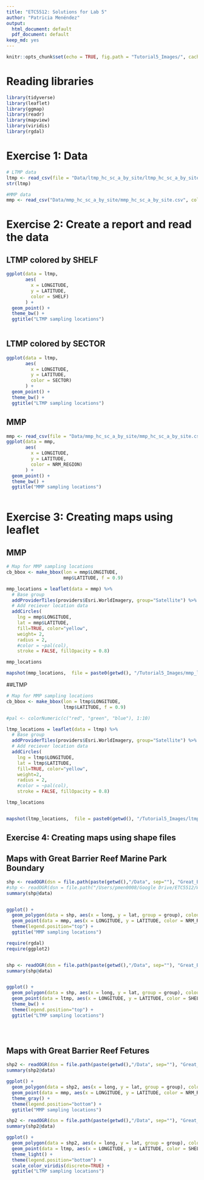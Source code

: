 ```yaml
---
title: "ETC5512: Solutions for Lab 5"
author: "Patricia Menéndez"
output:
  html_document: default
  pdf_document: default
keep_md: yes
---
```


```r
knitr::opts_chunk$set(echo = TRUE, fig.path = "Tutorial5_Images/", cache = TRUE, fig.width = 8, fig.height = 8)

```

# Reading libraries

```r
library(tidyverse)
library(leaflet)
library(ggmap)
library(readr)
library(mapview)
library(viridis)
library(rgdal)

```



# Exercise 1: Data 


```r
# LTMP data
ltmp <- read_csv(file = "Data/ltmp_hc_sc_a_by_site/ltmp_hc_sc_a_by_site.csv", col_types = cols())
str(ltmp)

```


```r
#MMP data
mmp <- read_csv("Data/mmp_hc_sc_a_by_site/mmp_hc_sc_a_by_site.csv", col_types = cols())
```

# Exercise 2: Create a report and read the data


## LTMP colored by SHELF
```r
ggplot(data = ltmp,
       aes(
         x = LONGITUDE,
         y = LATITUDE, 
         color = SHELF)
       ) +
  geom_point() +
  theme_bw() +
  ggtitle("LTMP sampling locations")
  
```

## LTMP colored by SECTOR

```r
ggplot(data = ltmp,
       aes(
         x = LONGITUDE,
         y = LATITUDE, 
         color = SECTOR)
       ) +
  geom_point() +
  theme_bw() +
  ggtitle("LTMP sampling locations")
```


## MMP

```r

mmp <- read_csv(file = "Data/mmp_hc_sc_a_by_site/mmp_hc_sc_a_by_site.csv", col_types = cols())
ggplot(data = mmp,
       aes(
         x = LONGITUDE,
         y = LATITUDE, 
         color = NRM_REGION)
       ) +
  geom_point() +
  theme_bw() +
  ggtitle("MMP sampling locations")
  
```


# Exercise 3: Creating maps using leaflet


## MMP 

```r
# Map for MMP sampling locations
cb_bbox <- make_bbox(lon = mmp$LONGITUDE, 
                     mmp$LATITUDE, f = 0.9) 

mmp_locations = leaflet(data = mmp) %>%
  # Base group
  addProviderTiles(providers$Esri.WorldImagery, group="Satellite") %>%
  # Add reciever location data
  addCircles(
    lng = mmp$LONGITUDE, 
    lat = mmp$LATITUDE, 
    fill=TRUE, color="yellow",
    weight= 2,
    radius = 2,
    #color = ~pal(col),
    stroke = FALSE, fillOpacity = 0.8)

mmp_locations

mapshot(mmp_locations,  file = paste0(getwd(), "/Tutorial5_Images/mmp_locations.png"))
```

##LTMP


```r
# Map for MMP sampling locations
cb_bbox <- make_bbox(lon = ltmp$LONGITUDE, 
                     ltmp$LATITUDE, f = 0.9) 

#pal <- colorNumeric(c("red", "green", "blue"), 1:10)

ltmp_locations = leaflet(data = ltmp) %>%
  # Base group
  addProviderTiles(providers$Esri.WorldImagery, group="Satellite") %>%
  # Add reciever location data
  addCircles(
    lng = ltmp$LONGITUDE, 
    lat = ltmp$LATITUDE, 
    fill=TRUE, color="yellow",
    weight=2,
    radius = 2,
    #color = ~pal(col),
    stroke = FALSE, fillOpacity = 0.8)

ltmp_locations


mapshot(ltmp_locations,  file = paste0(getwd(), "/Tutorial5_Images/ltmp_locations.png"))
```




## Exercise 4: Creating maps using shape files

## Maps with Great Barrier Reef Marine Park Boundary

```r


shp <- readOGR(dsn = file.path(paste(getwd(),"/Data", sep=""), "Great_Barrier_Reef_Marine_Park_Boundary.shp") , stringsAsFactors = F)
#shp <- readOGR(dsn = file.path("/Users/pmen0008/Google Drive/ETC5512/Wild_Caught_Data/Demo data", "Great_Barrier_Reef_Marine_Park_Boundary.shp") , stringsAsFactors = F)
summary(shp@data)


ggplot() + 
  geom_polygon(data = shp, aes(x = long, y = lat, group = group), colour = "black", fill = NA) +
  geom_point(data = mmp, aes(x = LONGITUDE, y = LATITUDE, color = NRM_REGION)) +
  theme(legend.position="top") +
  ggtitle("MMP sampling locations")

```



```r
require(rgdal)
require(ggplot2)


shp <- readOGR(dsn = file.path(paste(getwd(),"/Data", sep=""), "Great_Barrier_Reef_Marine_Park_Boundary.shp") , stringsAsFactors = F)
summary(shp@data)


ggplot() + 
  geom_polygon(data = shp, aes(x = long, y = lat, group = group), colour = "black", fill = NA) +
  geom_point(data = ltmp, aes(x = LONGITUDE, y = LATITUDE, color = SHELF)) +
  theme_bw() +
  theme(legend.position="top") +
  ggtitle("LTMP sampling locations")

  



```


## Maps with Great Barrier Reef Fetures

```r
shp2 <- readOGR(dsn = file.path(paste(getwd(),"/Data", sep=""), "Great_Barrier_Reef_Features.shp") , stringsAsFactors = F)
summary(shp2@data)

ggplot() + 
  geom_polygon(data = shp2, aes(x = long, y = lat, group = group), colour = "black", fill = NA) +
  geom_point(data = mmp, aes(x = LONGITUDE, y = LATITUDE, color = NRM_REGION)) +
  theme_gray() +
  theme(legend.position="bottom") +
  ggtitle("MMP sampling locations")


```

```r
shp2 <- readOGR(dsn = file.path(paste(getwd(),"/Data", sep=""), "Great_Barrier_Reef_Features.shp") , stringsAsFactors = F)
summary(shp2@data)

ggplot() + 
  geom_polygon(data = shp2, aes(x = long, y = lat, group = group), colour = "grey", fill = NA) +
  geom_point(data = ltmp, aes(x = LONGITUDE, y = LATITUDE, color = SHELF)) +
  theme_light() +
  theme(legend.position="bottom") +
  scale_color_viridis(discrete=TRUE) +  
  ggtitle("LTMP sampling locations")


```



